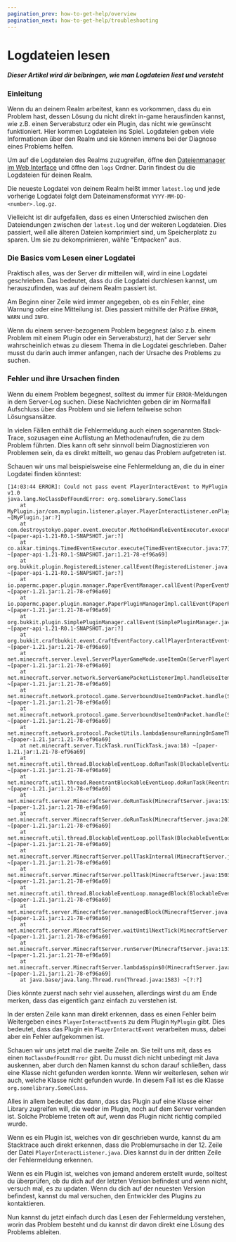 ```yaml
---
pagination_prev: how-to-get-help/overview
pagination_next: how-to-get-help/troubleshooting
---
```


# Logdateien lesen

##### Dieser Artikel wird dir beibringen, wie man Logdateien liest und versteht

### Einleitung

Wenn du an deinem Realm arbeitest, kann es vorkommen, dass du ein Problem hast, dessen Lösung du nicht direkt in-game herausfinden kannst, wie z.B. einen Serverabsturz oder ein Plugin, das nicht wie gewünscht funktioniert.
Hier kommen Logdateien ins Spiel. Logdateien geben viele Informationen über den Realm und sie können immens bei der Diagnose eines Problems helfen.

Um auf die Logdateien des Realms zuzugreifen, öffne den [Dateienmanager im Web Interface](../web-interface/file-manager) und öffne den `logs` Ordner. Darin findest du die Logdateien für deinen Realm.

Die neueste Logdatei von deinem Realm heißt immer `latest.log` und jede vorherige Logdatei folgt dem Dateinamensformat `YYYY-MM-DD-<number>.log.gz`.

Vielleicht ist dir aufgefallen, dass es einen Unterschied zwischen den Dateiendungen zwischen der `latest.log` und der weiteren Logdateien. Dies passiert, weil alle älteren Dateien komprimiert sind, um Speicherplatz zu sparen. Um sie zu dekomprimieren, wähle "Entpacken" aus.

### Die Basics vom Lesen einer Logdatei

Praktisch alles, was der Server dir mitteilen will, wird in eine Logdatei geschrieben. Das bedeutet, dass du die Logdatei durchlesen kannst, um herauszufinden, was auf deinem Realm passiert ist.

Am Beginn einer Zeile wird immer angegeben, ob es ein Fehler, eine Warnung oder eine Mitteilung ist. Dies passiert mithilfe der Präfixe `ERROR`, `WARN` und `INFO`.

Wenn du einem server-bezogenem Problem begegnest (also z.b. einem Problem mit einem Plugin oder ein Serverabsturz), hat der Server sehr wahrscheinlich etwas zu diesem Thema in die Logdatei geschrieben. Daher musst du darin auch immer anfangen, nach der Ursache des Problems zu suchen.

### Fehler und ihre Ursachen finden

Wenn du einem Problem begegnest, solltest du immer für `ERROR`-Meldungen in dem Server-Log suchen. Diese Nachrichten geben dir im Normalfall Aufschluss über das Problem und sie liefern teilweise schon Lösungsansätze.

In vielen Fällen enthält die Fehlermeldung auch einen sogenannten Stack-Trace, sozusagen eine Auflistung an Methodenaufrufen, die zu dem Problem führten. Dies kann oft sehr sinnvoll beim Diagnostizieren von Problemen sein, da es direkt mitteilt, wo genau das Problem aufgetreten ist.

Schauen wir uns mal beispielsweise eine Fehlermeldung an, die du in einer Logdatei finden könntest:

```
[14:03:44 ERROR]: Could not pass event PlayerInteractEvent to MyPlugin v1.0
java.lang.NoClassDefFoundError: org.somelibrary.SomeClass
    at MyPlugin.jar/com.myplugin.listener.player.PlayerInteractListener.onPlayerInteract(PlayerInteractListener.java:12) ~[MyPlugin.jar:?]
    at com.destroystokyo.paper.event.executor.MethodHandleEventExecutor.execute(MethodHandleEventExecutor.java:40) ~[paper-api-1.21-R0.1-SNAPSHOT.jar:?]
    at co.aikar.timings.TimedEventExecutor.execute(TimedEventExecutor.java:77) ~[paper-api-1.21-R0.1-SNAPSHOT.jar:1.21-78-ef96a69]
    at org.bukkit.plugin.RegisteredListener.callEvent(RegisteredListener.java:70) ~[paper-api-1.21-R0.1-SNAPSHOT.jar:?]
    at io.papermc.paper.plugin.manager.PaperEventManager.callEvent(PaperEventManager.java:54) ~[paper-1.21.jar:1.21-78-ef96a69]
    at io.papermc.paper.plugin.manager.PaperPluginManagerImpl.callEvent(PaperPluginManagerImpl.java:131) ~[paper-1.21.jar:1.21-78-ef96a69]
    at org.bukkit.plugin.SimplePluginManager.callEvent(SimplePluginManager.java:628) ~[paper-api-1.21-R0.1-SNAPSHOT.jar:?]
    at org.bukkit.craftbukkit.event.CraftEventFactory.callPlayerInteractEvent(CraftEventFactory.java:595) ~[paper-1.21.jar:1.21-78-ef96a69]
    at net.minecraft.server.level.ServerPlayerGameMode.useItemOn(ServerPlayerGameMode.java:536) ~[paper-1.21.jar:1.21-78-ef96a69]
    at net.minecraft.server.network.ServerGamePacketListenerImpl.handleUseItemOn(ServerGamePacketListenerImpl.java:1871) ~[paper-1.21.jar:1.21-78-ef96a69]
    at net.minecraft.network.protocol.game.ServerboundUseItemOnPacket.handle(ServerboundUseItemOnPacket.java:44) ~[paper-1.21.jar:1.21-78-ef96a69]
    at net.minecraft.network.protocol.game.ServerboundUseItemOnPacket.handle(ServerboundUseItemOnPacket.java:11) ~[paper-1.21.jar:1.21-78-ef96a69]
    at net.minecraft.network.protocol.PacketUtils.lambda$ensureRunningOnSameThread$0(PacketUtils.java:56) ~[paper-1.21.jar:1.21-78-ef96a69]
    at net.minecraft.server.TickTask.run(TickTask.java:18) ~[paper-1.21.jar:1.21-78-ef96a69]
    at net.minecraft.util.thread.BlockableEventLoop.doRunTask(BlockableEventLoop.java:151) ~[paper-1.21.jar:1.21-78-ef96a69]
    at net.minecraft.util.thread.ReentrantBlockableEventLoop.doRunTask(ReentrantBlockableEventLoop.java:24) ~[paper-1.21.jar:1.21-78-ef96a69]
    at net.minecraft.server.MinecraftServer.doRunTask(MinecraftServer.java:1533) ~[paper-1.21.jar:1.21-78-ef96a69]
    at net.minecraft.server.MinecraftServer.doRunTask(MinecraftServer.java:201) ~[paper-1.21.jar:1.21-78-ef96a69]
    at net.minecraft.util.thread.BlockableEventLoop.pollTask(BlockableEventLoop.java:125) ~[paper-1.21.jar:1.21-78-ef96a69]
    at net.minecraft.server.MinecraftServer.pollTaskInternal(MinecraftServer.java:1510) ~[paper-1.21.jar:1.21-78-ef96a69]
    at net.minecraft.server.MinecraftServer.pollTask(MinecraftServer.java:1503) ~[paper-1.21.jar:1.21-78-ef96a69]
    at net.minecraft.util.thread.BlockableEventLoop.managedBlock(BlockableEventLoop.java:135) ~[paper-1.21.jar:1.21-78-ef96a69]
    at net.minecraft.server.MinecraftServer.managedBlock(MinecraftServer.java:1462) ~[paper-1.21.jar:1.21-78-ef96a69]
    at net.minecraft.server.MinecraftServer.waitUntilNextTick(MinecraftServer.java:1469) ~[paper-1.21.jar:1.21-78-ef96a69]
    at net.minecraft.server.MinecraftServer.runServer(MinecraftServer.java:1314) ~[paper-1.21.jar:1.21-78-ef96a69]
    at net.minecraft.server.MinecraftServer.lambda$spin$0(MinecraftServer.java:330) ~[paper-1.21.jar:1.21-78-ef96a69]
    at java.base/java.lang.Thread.run(Thread.java:1583) ~[?:?]
```

Dies könnte zuerst nach sehr viel aussehen, allerdings wirst du am Ende merken, dass das eigentlich ganz einfach zu verstehen ist.

In der ersten Zeile kann man direkt erkennen, dass es einen Fehler beim Weitergeben eines `PlayerInteractEvent`s zu dem Plugin `MyPlugin` gibt.
Dies bedeutet, dass das Plugin ein `PlayerInteractEvent` verarbeiten muss, dabei aber ein Fehler aufgekommen ist.

Schauen wir uns jetzt mal die zweite Zeile an. Sie teilt uns mit, dass es einen `NoClassDefFoundError` gibt. Du musst dich nicht unbedingt mit Java auskennen, aber durch den Namen kannst du schon darauf schließen, dass eine Klasse nicht gefunden werden konnte.
Wenn wir weiterlesen, sehen wir auch, welche Klasse nicht gefunden wurde. In diesem Fall ist es die Klasse `org.somelibrary.SomeClass`.

Alles in allem bedeutet das dann, dass das Plugin auf eine Klasse einer Library zugreifen will, die weder im Plugin, noch auf dem Server vorhanden ist.
Solche Probleme treten oft auf, wenn das Plugin nicht richtig compiled wurde.

Wenn es ein Plugin ist, welches von dir geschrieben wurde, kannst du am Stacktrace auch direkt erkennen, dass die Problemursache in der 12. Zeile der Datei `PlayerInteractListener.java`. Dies kannst du in der dritten Zeile der Fehlermeldung erkennen.

Wenn es ein Plugin ist, welches von jemand anderem erstellt wurde, solltest du überprüfen, ob du dich auf der letzten Version befindest und wenn nicht, versuch mal, es zu updaten. Wenn du dich auf der neuesten Version befindest, kannst du mal versuchen, den Entwickler des Plugins zu kontaktieren.

Nun kannst du jetzt einfach durch das Lesen der Fehlermeldung verstehen, worin das Problem besteht und du kannst dir davon direkt eine Lösung des Problems ableiten.

[//]: # (TODO: Add another example)
